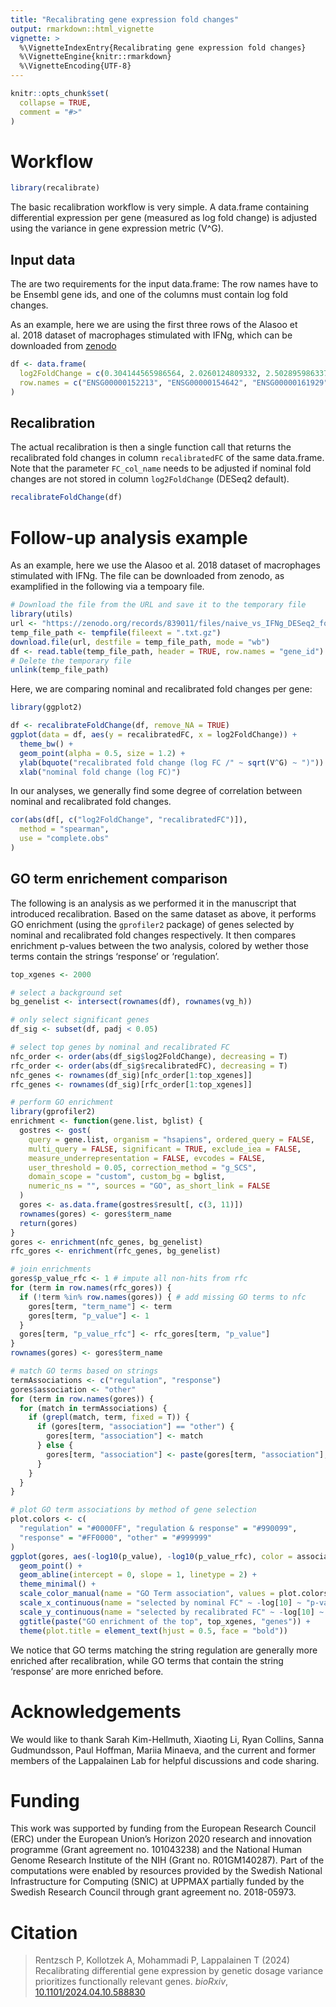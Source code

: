 ```yaml
---
title: "Recalibrating gene expression fold changes"
output: rmarkdown::html_vignette
vignette: >
  %\VignetteIndexEntry{Recalibrating gene expression fold changes}
  %\VignetteEngine{knitr::rmarkdown}
  %\VignetteEncoding{UTF-8}
---
```


```r
knitr::opts_chunk$set(
  collapse = TRUE,
  comment = "#>"
)
```

# Workflow

```r
library(recalibrate)
```

The basic recalibration workflow is very simple. A data.frame containing
differential expression per gene (measured as log fold change) is adjusted
using the variance in gene expression metric (V^G).

## Input data

The are two requirements for the input data.frame: The row names have to be
Ensembl gene ids, and one of the columns must contain log fold changes.

As an example, here we are using the first three rows of the Alasoo et al. 2018
dataset of macrophages stimulated with IFNg, which can be downloaded from
[zenodo](https://zenodo.org/records/839011)

```r
df <- data.frame(
  log2FoldChange = c(0.304144565986564, 2.0260124809332, 2.50289598633734),
  row.names = c("ENSG00000152213", "ENSG00000154642", "ENSG00000161929")
)
```

## Recalibration

The actual recalibration is then a single function call that returns the
recalibrated fold changes in column `recalibratedFC` of the same data.frame.
Note that the parameter `FC_col_name` needs to be adjusted if nominal fold
changes are not stored in column `log2FoldChange` (DESeq2 default).

```r
recalibrateFoldChange(df)
```

# Follow-up analysis example

As an example, here we use the Alasoo et al. 2018 dataset of macrophages
stimulated with IFNg. The file can be downloaded from zenodo, as examplified in
the following via a tempoary file.

```r
# Download the file from the URL and save it to the temporary file
library(utils)
url <- "https://zenodo.org/records/839011/files/naive_vs_IFNg_DESeq2_fold_change.txt.gz"
temp_file_path <- tempfile(fileext = ".txt.gz")
download.file(url, destfile = temp_file_path, mode = "wb")
df <- read.table(temp_file_path, header = TRUE, row.names = "gene_id")
# Delete the temporary file
unlink(temp_file_path)
```

Here, we are comparing nominal and recalibrated fold changes per gene:

```r
library(ggplot2)

df <- recalibrateFoldChange(df, remove_NA = TRUE)
ggplot(data = df, aes(y = recalibratedFC, x = log2FoldChange)) +
  theme_bw() +
  geom_point(alpha = 0.5, size = 1.2) +
  ylab(bquote("recalibrated fold change (log FC /" ~ sqrt(V^G) ~ ")")) +
  xlab("nominal fold change (log FC)")
```

In our analyses, we generally find some degree of correlation between nominal
and recalibrated fold changes.

```r
cor(abs(df[, c("log2FoldChange", "recalibratedFC")]),
  method = "spearman",
  use = "complete.obs"
)
```

## GO term enrichement comparison

The following is an analysis as we performed it in the manuscript that
introduced recalibration. Based on the same dataset as above, it performs
GO enrichment (using the `gprofiler2` package) of genes selected by nominal and
recalibrated fold changes respectively. It then compares enrichment p-values
between the two analysis, colored by wether those terms contain the strings
'response' or 'regulation'.

```r
top_xgenes <- 2000

# select a background set
bg_genelist <- intersect(rownames(df), rownames(vg_h))

# only select significant genes
df_sig <- subset(df, padj < 0.05)

# select top genes by nominal and recalibrated FC
nfc_order <- order(abs(df_sig$log2FoldChange), decreasing = T)
rfc_order <- order(abs(df_sig$recalibratedFC), decreasing = T)
nfc_genes <- rownames(df_sig)[nfc_order[1:top_xgenes]]
rfc_genes <- rownames(df_sig)[rfc_order[1:top_xgenes]]

# perform GO enrichment
library(gprofiler2)
enrichment <- function(gene.list, bglist) {
  gostres <- gost(
    query = gene.list, organism = "hsapiens", ordered_query = FALSE,
    multi_query = FALSE, significant = TRUE, exclude_iea = FALSE,
    measure_underrepresentation = FALSE, evcodes = FALSE,
    user_threshold = 0.05, correction_method = "g_SCS",
    domain_scope = "custom", custom_bg = bglist,
    numeric_ns = "", sources = "GO", as_short_link = FALSE
  )
  gores <- as.data.frame(gostres$result[, c(3, 11)])
  rownames(gores) <- gores$term_name
  return(gores)
}
gores <- enrichment(nfc_genes, bg_genelist)
rfc_gores <- enrichment(rfc_genes, bg_genelist)

# join enrichments
gores$p_value_rfc <- 1 # impute all non-hits from rfc
for (term in row.names(rfc_gores)) {
  if (!term %in% row.names(gores)) { # add missing GO terms to nfc
    gores[term, "term_name"] <- term
    gores[term, "p_value"] <- 1
  }
  gores[term, "p_value_rfc"] <- rfc_gores[term, "p_value"]
}
rownames(gores) <- gores$term_name

# match GO terms based on strings
termAssociations <- c("regulation", "response")
gores$association <- "other"
for (term in row.names(gores)) {
  for (match in termAssociations) {
    if (grepl(match, term, fixed = T)) {
      if (gores[term, "association"] == "other") {
        gores[term, "association"] <- match
      } else {
        gores[term, "association"] <- paste(gores[term, "association"], match, sep = " & ")
      }
    }
  }
}

# plot GO term associations by method of gene selection
plot.colors <- c(
  "regulation" = "#0000FF", "regulation & response" = "#990099",
  "response" = "#FF0000", "other" = "#999999"
)
ggplot(gores, aes(-log10(p_value), -log10(p_value_rfc), color = association)) +
  geom_point() +
  geom_abline(intercept = 0, slope = 1, linetype = 2) +
  theme_minimal() +
  scale_color_manual(name = "GO Term association", values = plot.colors) +
  scale_x_continuous(name = "selected by nominal FC" ~ -log[10] ~ "p-value") +
  scale_y_continuous(name = "selected by recalibrated FC" ~ -log[10] ~ "p-value") +
  ggtitle(paste("GO enrichment of the top", top_xgenes, "genes")) +
  theme(plot.title = element_text(hjust = 0.5, face = "bold"))
```

We notice that GO terms matching the string regulation are generally more
enriched after recalibration, while GO terms that contain the string 'response'
are more enriched before.

# Acknowledgements

We would like to thank Sarah Kim-Hellmuth, Xiaoting Li, Ryan Collins,
Sanna Gudmundsson, Paul Hoffman, Mariia Minaeva,
and the current and former members of the Lappalainen Lab for helpful
discussions and code sharing.

# Funding

This work was supported by funding from the European Research Council (ERC)
under the European Union’s Horizon 2020 research and innovation programme
(Grant agreement no. 101043238) and the National Human Genome Research Institute
of the NIH (Grant no. R01GM140287).
Part of the computations were enabled by resources provided by the Swedish
National Infrastructure for Computing (SNIC) at UPPMAX partially funded by the
Swedish Research Council through grant agreement no. 2018-05973.

# Citation

> Rentzsch P, Kollotzek A, Mohammadi P, Lappalainen T (2024)
> Recalibrating differential gene expression by genetic dosage variance prioritizes functionally relevant genes.
> *bioRxiv*,
> [10.1101/2024.04.10.588830](https://doi.org/10.1101/2024.04.10.588830)
